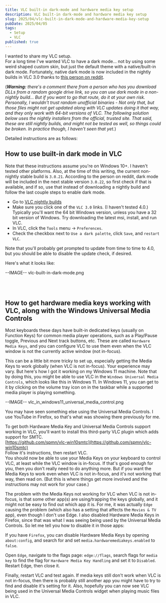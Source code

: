 ```yaml
---
title: VLC built-in dark-mode and hardware media key setup
description: VLC built-in dark-mode and hardware media key setup
slug: 2025/04/vlc-built-in-dark-mode-and-hardware-media-key-setup
pubDate: 2025/04/05
tags:
  - Setup
  - VLC
published: true
---
```



I wanted to share my VLC setup.  
For a long time I've wanted VLC to have a dark mode... not by using some weird shaped custom skin, but just the default theme with a native/built-in dark mode. Fortunately, native dark mode is now included in the nightly builds in VLC 3.0 thanks to [this person on reddit](https://www.reddit.com/r/VLC/comments/1f03nhz/i_have_created_a_native_dark_mode_for_vlc_30/).

(***Warning:** there's a comment there from a person who has you download DLLs from a random google drive link, so you can use dark mode in a non-nightly build... But if you want to go that route, do it at your own risk. Personally, I wouldn't trust random unofficial binaries - Not only that, but those files might not get updated along with VLC updates doing it that way, and they only work with 64-bit versions of VLC. The following solution below uses the nightly installers from the official, trusted site. That said, these are still nightly builds, and might not be tested as well, so things could be broken. In practice though, I haven't seen that yet.*)  

Detailed instructions are as follows:

## How to use built-in dark mode in VLC

Note that these instructions assume you're on Windows 10+. I haven't tested other platforms.
Also, at the time of this writing, the current non-nightly stable build is `3.0.21`. According to the person on reddit, dark mode will be included in the next stable version `3.0.22`, so first check if that is available, and if so, use that instead of downloading a nightly build and follow the last couple steps to enable dark mode.

* Go to [VLC nightly builds](https://nightlies.videolan.org/)
* Make sure you click one of the `VLC 3.0` links. (I haven't tested 4.0.) Typically you'll want the 64 bit Windows version, unless you have a 32 bit version of Windows. Try downloading the latest msi, install, and run VLC.
* In VLC, click the `Tools` menu -> `Preferences`.
* Check the checkbox next to `Use a dark palette`, click `Save`, and `restart VLC`.

Note that you'll probably get prompted to update from time to time to 4.0, but you should be able to disable the update check, if desired.

Here's what it looks like:

<span class="hide">--IMAGE-- vlc-built-in-dark-mode.png</span>
<RespImg src={vlc_built_in_dark_mode} alt="vlc-built-in-dark-mode-screenshot | center" publicurl="/img/blog/2025/04/vlc-built-in-dark-mode.png" width="635" />

<br/><br/>

## How to get hardware media keys working with VLC, along with the Windows Universal Media Controls

Most keyboards these days have built-in dedicated keys (usually on Function Keys) for common media player operations, such as a Play/Pause toggle, Previous and Next track buttons, etc. These are called `Hardware Media Keys`, and you can configure VLC to use them even when the VLC window is not the currently active window (not in-focus).

This can be a little bit more tricky to set up, especially getting the Media Keys to work globally (when VLC is not in-focus). Your experience may vary. But here's how I got it working on my Windows 11 machine. Note that by doing this, you might be able to use VLC in the `Windows Universal Media Controls`, which looks like this in Windows 11. In Windows 11, you can get to it by clicking on the volume tray icon on in the taskbar while a supported media player is playing something.

<span class="hide">--IMAGE-- vlc_in_windows11_universal_media_control.png</span>
<RespImg src={vlc_in_windows11_universal_media_control} alt="vlc-in-windows11-universal-media-control-screenshot | center" publicurl="/img/blog/2025/04/vlc-in-windows11-universal-media-control.png" width="378" />

You may have seen something else using the Universal Media Controls. I use YouTube in Firefox, so that's what was showing there previously for me.

To get both Hardware Media Key and Universal Media Controls support working in VLC, you'll want to install this third-party VLC plugin which adds support for SMTC.  
[https://github.com/spmn/vlc-win10smtc](https://github.com/spmn/vlc-win10smtc)  
Follow it's instructions, then restart VLC.  
You should now be able to use your Media Keys on your keyboard to control VLC, at least while the VLC window is in-focus. If that's good enough for you, then you don't really need to do anything more. But if you want the Media Keys to work even when VLC is not in-focus, and it's not working that way, then read on. (But this is where things get more involved and the instructions may not work for your case.)

The problem with the Media Keys not working for VLC when VLC is not in-focus, is that some other app(s) are using/trapping the keys globally, and it might not be easy to find out which app it is. For me, it was actually `Edge` causing the problem (which also has a setting that affects the `Movies & TV` app), even though I don't use Edge. I also disabled Hardware Media Keys in Firefox, since that was what I was seeing being used by the Universal Media Controls. So let me tell you how to disable it in those apps:

If you have `Firefox`, you can disable Hardware Media Keys by opening `about:config`, and search for and set `media.hardwaremediakeys.enabled` to `false`.

Open `Edge`, navigate to the flags page: `edge://flags`, search flags for `media key` to find the flag for `Hardware Media Key Handling` and set it to `Disabled`. Restart Edge, then close it.

Finally, restart VLC and test again. If media keys still don't work when VLC is not in-focus, then there is probably still another app you might have to try to find and disable it's setting for it. Also, hopefully you can now see VLC being used in the Universal Media Controls widget when playing music files in VLC.
